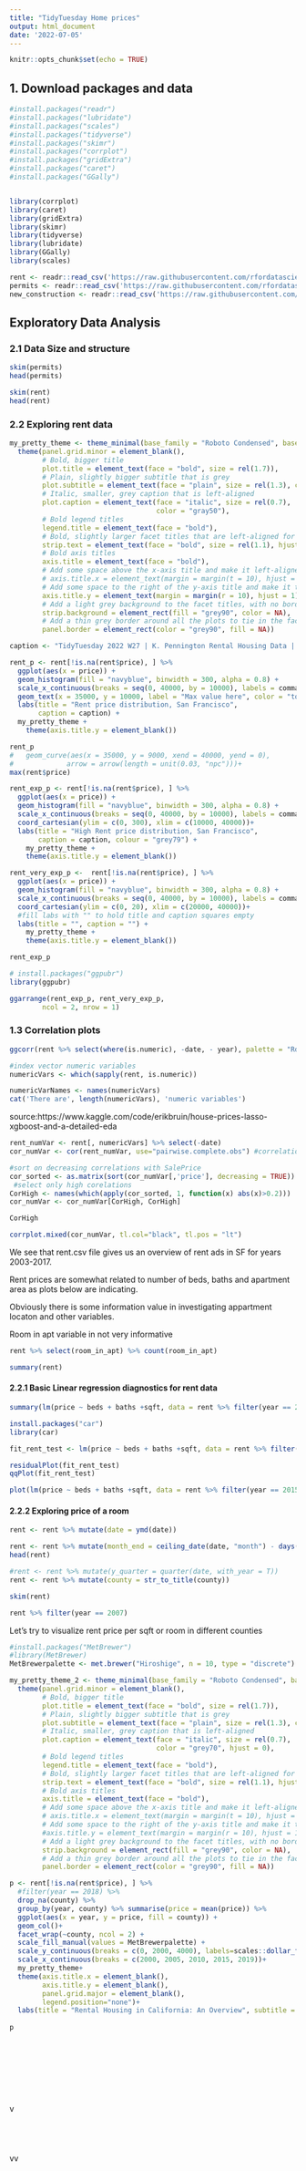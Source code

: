 ```yaml
---
title: "TidyTuesday Home prices"
output: html_document
date: '2022-07-05'
---
```


```r
knitr::opts_chunk$set(echo = TRUE)
```


## 1. Download packages and data
```r
#install.packages("readr")
#install.packages("lubridate")
#install.packages("scales")
#install.packages("tidyverse")
#install.packages("skimr")
#install.packages("corrplot")
#install.packages("gridExtra")
#install.packages("caret")
#install.packages("GGally")


library(corrplot)
library(caret)
library(gridExtra)
library(skimr)
library(tidyverse)
library(lubridate)
library(GGally)
library(scales)
```

```r
rent <- readr::read_csv('https://raw.githubusercontent.com/rfordatascience/tidytuesday/master/data/2022/2022-07-05/rent.csv')
permits <- readr::read_csv('https://raw.githubusercontent.com/rfordatascience/tidytuesday/master/data/2022/2022-07-05/sf_permits.csv')
new_construction <- readr::read_csv('https://raw.githubusercontent.com/rfordatascience/tidytuesday/master/data/2022/2022-07-05/new_construction.csv')
```

## Exploratory Data Analysis
### 2.1 Data Size and structure

```r
skim(permits)
head(permits)
```


```r
skim(rent)
head(rent)
```
### 2.2 Exploring rent data
```r
my_pretty_theme <- theme_minimal(base_family = "Roboto Condensed", base_size = 12) +
  theme(panel.grid.minor = element_blank(),
        # Bold, bigger title
        plot.title = element_text(face = "bold", size = rel(1.7)),
        # Plain, slightly bigger subtitle that is grey
        plot.subtitle = element_text(face = "plain", size = rel(1.3), color = "grey70"),
        # Italic, smaller, grey caption that is left-aligned
        plot.caption = element_text(face = "italic", size = rel(0.7), 
                                    color = "gray50"),
        # Bold legend titles
        legend.title = element_text(face = "bold"),
        # Bold, slightly larger facet titles that are left-aligned for the sake of repetition
        strip.text = element_text(face = "bold", size = rel(1.1), hjust = 0),
        # Bold axis titles
        axis.title = element_text(face = "bold"),
        # Add some space above the x-axis title and make it left-aligned
        # axis.title.x = element_text(margin = margin(t = 10), hjust = 0),
        # Add some space to the right of the y-axis title and make it top-aligned
        axis.title.y = element_text(margin = margin(r = 10), hjust = 1),
        # Add a light grey background to the facet titles, with no borders
        strip.background = element_rect(fill = "grey90", color = NA),
        # Add a thin grey border around all the plots to tie in the facet titles
        panel.border = element_rect(color = "grey90", fill = NA))
```


```r
caption <- "TidyTuesday 2022 W27 | K. Pennington Rental Housing Data | @TimirZolkin"

rent_p <- rent[!is.na(rent$price), ] %>%
  ggplot(aes(x = price)) +
  geom_histogram(fill = "navyblue", binwidth = 300, alpha = 0.8) +
  scale_x_continuous(breaks = seq(0, 40000, by = 10000), labels = comma)+
  geom_text(x = 35000, y = 10000, label = "Max value here", color = "tomato1")+
  labs(title = "Rent price distribution, San Francisco",
       caption = caption) +
  my_pretty_theme +
    theme(axis.title.y = element_blank())

rent_p  
#   geom_curve(aes(x = 35000, y = 9000, xend = 40000, yend = 0),
#             arrow = arrow(length = unit(0.03, "npc")))+
max(rent$price)
```


```r
rent_exp_p <- rent[!is.na(rent$price), ] %>%
  ggplot(aes(x = price)) +
  geom_histogram(fill = "navyblue", binwidth = 300, alpha = 0.8) +
  scale_x_continuous(breaks = seq(0, 40000, by = 10000), labels = comma)+
  coord_cartesian(ylim = c(0, 300), xlim = c(10000, 40000))+
  labs(title = "High Rent price distribution, San Francisco",
       caption = caption, colour = "grey79") +
    my_pretty_theme +
    theme(axis.title.y = element_blank())

rent_very_exp_p <-  rent[!is.na(rent$price), ] %>%
  ggplot(aes(x = price)) +
  geom_histogram(fill = "navyblue", binwidth = 300, alpha = 0.8) +
  scale_x_continuous(breaks = seq(0, 40000, by = 10000), labels = comma)+
  coord_cartesian(ylim = c(0, 20), xlim = c(20000, 40000))+
  #fill labs with "" to hold title and caption squares empty
  labs(title = "", caption = "") +
    my_pretty_theme +
    theme(axis.title.y = element_blank())

rent_exp_p
```

```r
# install.packages("ggpubr")
library(ggpubr)
```

```r
ggarrange(rent_exp_p, rent_very_exp_p,
        ncol = 2, nrow = 1)
```


### 1.3 Correlation plots

```r
ggcorr(rent %>% select(where(is.numeric), -date, - year), palette = "RdBu", label = TRUE)
```


```r
#index vector numeric variables
numericVars <- which(sapply(rent, is.numeric))

numericVarNames <- names(numericVars)
cat('There are', length(numericVars), 'numeric variables')
```
source:https://www.kaggle.com/code/erikbruin/house-prices-lasso-xgboost-and-a-detailed-eda
```r
rent_numVar <- rent[, numericVars] %>% select(-date)
cor_numVar <- cor(rent_numVar, use="pairwise.complete.obs") #correlations of all numeric variables

#sort on decreasing correlations with SalePrice
cor_sorted <- as.matrix(sort(cor_numVar[,'price'], decreasing = TRUE))
 #select only high corelations
CorHigh <- names(which(apply(cor_sorted, 1, function(x) abs(x)>0.2)))
cor_numVar <- cor_numVar[CorHigh, CorHigh]

CorHigh

corrplot.mixed(cor_numVar, tl.col="black", tl.pos = "lt")
```

We see that rent.csv file gives us an overview of rent ads in SF for years 2003-2017. 

Rent prices are somewhat related to number of beds, baths and apartment area as plots below are indicating.

Obviously there is some information value in investigating appartment locaton and other variables.


Room in apt variable in not very informative
```r
rent %>% select(room_in_apt) %>% count(room_in_apt)
```

```r
summary(rent)
```


#### 2.2.1 Basic Linear regression diagnostics for rent data
```r
summary(lm(price ~ beds + baths +sqft, data = rent %>% filter(year == 2015)))
```

```r
install.packages("car")
library(car)
```

```r
fit_rent_test <- lm(price ~ beds + baths +sqft, data = rent %>% filter(year == 2015))
```

```r
residualPlot(fit_rent_test)
qqPlot(fit_rent_test)
```

```r
plot(lm(price ~ beds + baths +sqft, data = rent %>% filter(year == 2015)))
```
#### 2.2.2 Exploring price of a room 

```r
rent <- rent %>% mutate(date = ymd(date))
```

```r
rent <- rent %>% mutate(month_end = ceiling_date(date, "month") - days(1))
head(rent)
```


```r
#rent <- rent %>% mutate(y_quarter = quarter(date, with_year = T))
rent <- rent %>% mutate(county = str_to_title(county))

skim(rent)
```

```r
rent %>% filter(year == 2007)
```


Let's try to visualize rent price per sqft or room in different counties

```r
#install.packages("MetBrewer")
#library(MetBrewer)
MetBrewerpalette <- met.brewer("Hiroshige", n = 10, type = "discrete")
```



```r
my_pretty_theme_2 <- theme_minimal(base_family = "Roboto Condensed", base_size = 12) +
  theme(panel.grid.minor = element_blank(),
        # Bold, bigger title
        plot.title = element_text(face = "bold", size = rel(1.7)),
        # Plain, slightly bigger subtitle that is grey
        plot.subtitle = element_text(face = "plain", size = rel(1.3), color = "grey70"),
        # Italic, smaller, grey caption that is left-aligned
        plot.caption = element_text(face = "italic", size = rel(0.7), 
                                    color = "grey70", hjust = 0),
        # Bold legend titles
        legend.title = element_text(face = "bold"),
        # Bold, slightly larger facet titles that are left-aligned for the sake of repetition
        strip.text = element_text(face = "bold", size = rel(1.1), hjust = 0),
        # Bold axis titles
        axis.title = element_text(face = "bold"),
        # Add some space above the x-axis title and make it left-aligned
        # axis.title.x = element_text(margin = margin(t = 10), hjust = 0),
        # Add some space to the right of the y-axis title and make it top-aligned
        #axis.title.y = element_text(margin = margin(r = 10), hjust = 1),
        # Add a light grey background to the facet titles, with no borders
        strip.background = element_rect(fill = "grey90", color = NA),
        # Add a thin grey border around all the plots to tie in the facet titles
        panel.border = element_rect(color = "grey90", fill = NA))
```


```r
p <- rent[!is.na(rent$price), ] %>%
  #filter(year == 2018) %>%
  drop_na(county) %>%
  group_by(year, county) %>% summarise(price = mean(price)) %>%
  ggplot(aes(x = year, y = price, fill = county)) +
  geom_col()+
  facet_wrap(~county, ncol = 2) +
  scale_fill_manual(values = MetBrewerpalette) +
  scale_y_continuous(breaks = c(0, 2000, 4000), labels=scales::dollar_format())+
  scale_x_continuous(breaks = c(2000, 2005, 2010, 2015, 2019))+
  my_pretty_theme+
  theme(axis.title.x = element_blank(),
        axis.title.y = element_blank(),
        panel.grid.major = element_blank(),
        legend.position="none")+
  labs(title = "Rental Housing in California: An Overview", subtitle = "Average rent prices based on Craiglist data, 2000-2019", caption = "TidyTuesday W-27 2022 | K. Pennington Rental Housing Data | by @TimirZolkin")
    
p  
```



```r

```


```r

```


```r

```


```r

```


```r

```


```r

```


```r

```


```r

```

v
```r

```


```r

```


```r

```


```r

```

vv